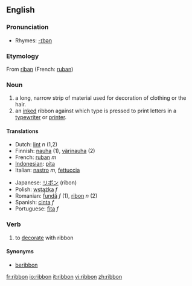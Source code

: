 ==English==
{{wikipedia}}
===Pronunciation===
*Rhymes: [[Rhymes:English:-ɪbən|-ɪbən]]

===Etymology===
From {{OF.}} [[riban]] (French: [[ruban]])

===Noun===
{{en-noun}}

# a long, narrow strip of material used for decoration of clothing or the hair.
# an [[inked]] ribbon against which type is pressed to print letters in a [[typewriter]] or [[printer]].

==== Translations ====
{{top}}
*Dutch: [[lint]] ''n'' (1,2)
*Finnish: [[nauha]] (1), [[värinauha]] (2)
*French: [[ruban]] ''m''
*[[Indonesian]]: [[pita]]
*Italian: [[nastro]] ''m'', [[fettuccia]] {{f}}
{{mid}}
*Japanese: [[リボン]] (ribon)
*Polish: [[wstążka]] ''f''
*Romanian: [[fundă]] ''f'' (1), [[ribon]] ''n'' (2)
*Spanish: [[cinta]] ''f''
*Portuguese: [[fita]] ''f''
{{bottom}}

===Verb===
{{en-verb}}
#to [[decorate]] with ribbon

====Synonyms====
*[[beribbon]]

[[fr:ribbon]]
[[io:ribbon]]
[[it:ribbon]]
[[vi:ribbon]]
[[zh:ribbon]]